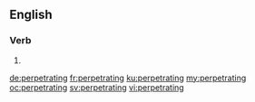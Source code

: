 ==English==

===Verb===
{{head|en|present participle}}

# {{present participle of|perpetrate|lang=en|nocat=1}}

[[de:perpetrating]]
[[fr:perpetrating]]
[[ku:perpetrating]]
[[my:perpetrating]]
[[oc:perpetrating]]
[[sv:perpetrating]]
[[vi:perpetrating]]